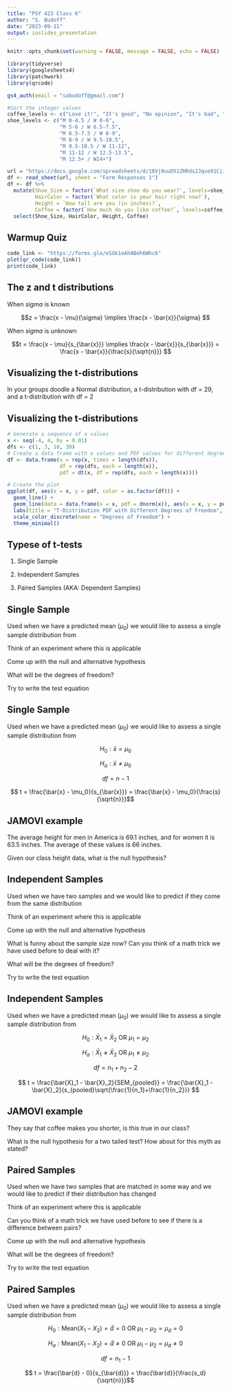 ```yaml
---
title: "PSY 423 Class 6"
author: "S. Budoff"
date: "2023-09-11"
output: ioslides_presentation
---
```


```r
knitr::opts_chunk$set(warning = FALSE, message = FALSE, echo = FALSE)
```

```r
library(tidyverse)
library(googlesheets4)
library(patchwork)
library(qrcode)

gs4_auth(email = "sabudoff@gmail.com")

#Sort the integer values
coffee_levels <- c("Love it!", "It's good", "No opinion", "It's bad", "Ewwww!")
shoe_levels <- c("M 0-4.5 / W 0-6",
                 "M 5-6 / W 6.5-7.5",
                 "M 6.5-7.5 / W 8-9",
                 "M 8-9 / W 9.5-10.5",
                 "M 9.5-10.5 / W 11-12",
                 "M 11-12 / W 12.5-13.5",
                 "M 12.5+ / W14+")

url = "https://docs.google.com/spreadsheets/d/18Vj9uuD51ZHRds2Jqve91Cii_x46lJJl5ErrEwb4tKs/edit#gid=976217741"
df <- read_sheet(url, sheet = "Form Responses 1")
df <- df %>%
  mutate(Shoe_Size = factor(`What size shoe do you wear?`, levels=shoe_levels),
         HairColor = factor(`What color is your hair right now?`),
         Height = `How tall are you (in inches)?`,
         Coffee = factor(`How much do you like coffee?`, levels=coffee_levels)) %>%
  select(Shoe_Size, HairColor, Height, Coffee)
```

## Warmup Quiz

```r
code_link <- "https://forms.gle/eSGk1eAhABeh6Whc6"
plot(qr_code(code_link))
print(code_link)
```



## The z and t distributions 

When $sigma$ is known

$$z = \frac{x - \mu}{\sigma} \implies \frac{x - \bar{x}}{\sigma} $$ 

When $sigma$ is unknown

$$t = \frac{x - \mu}{s_{\bar{x}}} \implies \frac{x - \bar{x}}{s_{\bar{x}}} = \frac{x - \bar{x}}{\frac{s}{\sqrt{n}}} $$ 

## Visualizing the t-distributions

In your groups doodle a Normal distribution, a t-distribution with df = 29, and a t-distribution with df = 2

## Visualizing the t-distributions

```r

# Generate a sequence of x values
x <- seq(-4, 4, by = 0.01)
dfs <- c(1, 3, 10, 30)
# Create a data frame with x values and PDF values for different degrees of freedom
df <- data.frame(x = rep(x, times = length(dfs)), 
                 df = rep(dfs, each = length(x)),
                 pdf = dt(x, df = rep(dfs, each = length(x))))

# Create the plot
ggplot(df, aes(x = x, y = pdf, color = as.factor(df))) +
  geom_line() +
  geom_line(data = data.frame(x = x, pdf = dnorm(x)), aes(x = x, y = pdf), linetype = "dashed", color = "black") + # Add the standard normal PDF
  labs(title = "T-Distribution PDF with Different Degrees of Freedom", y = "Probability", x="standard deviation") +
  scale_color_discrete(name = "Degrees of Freedom") +
  theme_minimal() 
```


## Typese of t-tests

1) Single Sample

2) Independent Samples

3) Paired Samples (AKA: Dependent Samples)

## Single Sample

Used when we have a predicted mean ($\mu_0$) we would like to assess a single sample distribution from

Think of an experiment where this is applicable

Come up with the null and alternative hypothesis

What will be the degrees of freedom?

Try to write the test equation


## Single Sample

Used when we have a predicted mean ($\mu_0$) we would like to assess a single sample distribution from

$$H_0 : \bar{x} = \mu_0$$

$$H_a : \bar{x} \neq \mu_0$$

$$df = n-1$$

$$ t = \frac{\bar{x} - \mu_0}{s_{\bar{x}}} = \frac{\bar{x} - \mu_0}{\frac{s}{\sqrt{n}}}$$

## JAMOVI example

The average height for men in America is 69.1 inches, and for women it is 63.5 inches. The average of these values is 66 inches. 

Given our class height data, what is the null hypothesis?



## Independent Samples

Used when we have two samples and we would like to predict if they come from the same distribution

Think of an experiment where this is applicable

Come up with the null and alternative hypothesis

What is funny about the sample size now? Can you think of a math trick we have used before to deal with it?

What will be the degrees of freedom?

Try to write the test equation


## Independent Samples

Used when we have a predicted mean ($\mu_0$) we would like to assess a single sample distribution from

$$H_0 : \bar{X}_1 = \bar{X}_2 \text{   OR   } \mu_1 = \mu_2$$

$$H_a : \bar{X}_1 \neq \bar{X}_2  \text{   OR   } \mu_1 \neq \mu_2$$

$$df = n_1 + n_2 - 2$$

$$ t = \frac{\bar{X}_1 - \bar{X}_2}{SEM_{pooled}} = \frac{\bar{X}_1 - \bar{X}_2}{s_{pooled}\sqrt{\frac{1}{n_1}+\frac{1}{n_2}}} $$

## JAMOVI example

They say that coffee makes you shorter, is this true in our class?

What is the null hypothesis for a two tailed test? How about for this myth as stated?

## Paired Samples

Used when we have two samples that are matched in some way and we would like to predict if their distribution has changed

Think of an experiment where this is applicable

Can you think of a math trick we have used before to see if there is a difference between pairs?

Come up with the null and alternative hypothesis

What will be the degrees of freedom?

Try to write the test equation


## Paired Samples

Used when we have a predicted mean ($\mu_0$) we would like to assess a single sample distribution from

$$H_0 : \text{Mean}(X_1-X_2) = \bar{d} = 0 \text{    OR    } \mu_1 - \mu_2 = \mu_d = 0$$

$$H_a : \text{Mean}(X_1-X_2) = \bar{d} \neq 0 \text{    OR    } \mu_1 - \mu_2 = \mu_d \neq 0$$

$$df = n_1 - 1$$

$$ t = \frac{\bar{d} - 0}{s_{\bar{d}}} = \frac{\bar{d}}{\frac{s_d}{\sqrt{n}}}$$

